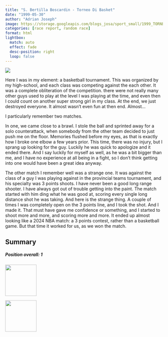 ```yaml
---
title: "S. Bertilla Boscardin - Torneo Di Basket"
date: "1999-05-30"
author: "Adrian Joseph"
image: https://storage.googleapis.com/blogs_josa/sport_small/1999_TORNEO_BASKET_BOSCARDIN/img/01.png
categories: [race report, random race]
format: html
lightbox:
  match: auto
  effect: fade
  desc-position: right
  loop: false
---
```


![](https://storage.googleapis.com/blogs_josa/sport_small/1999_TORNEO_BASKET_BOSCARDIN/img/01.png)

Here I was in my element: a basketball tournament. This was organized by my high-school, and each class was competing against the each other. It was a complete obliteration of the competition. there were not really many other guys used to play at the level I was playing at the time, and even then I could count on another super strong girl in my class. At the end, we just destroyed everyone. It almost wasn't even fun at then end. Almost...

I particularly remember two matches.

In one, we came close to a brawl. I stole the ball and sprinted away for a solo counterattack, when somebody from the other team decided to just push me on the floor. Memories flushed before my eyes, as that is exactly how I broke one elbow a few years prior. This time, there was no injury, but I sprang up looking for the guy. Luckily he was quick to apologize and it ended there. And I say luckily for myself as well, as he was a bit bigger than me, and I have no experience at all being in a fight, so I don't think getting into one would have been a great idea anyway.

The other match I remember well was a strange one. It was against the class of a guy I was playing against in the provincial teams tournament, and his specialty was 3 points shoots. I have never been a good long range shooter. I have always got out of trouble getting into the paint. The match started with him ding what he was good at, scoring every single long distance shot he was taking. And here is the strange thing. A couple of times I was completely open on the 3 points line, and I took the shot. And I made it. That must have gave me confidence or something, and I started to shoot more and more, and scoring more and more. It ended up almost looking like a 2024 NBA match: a 3 points contest, rather than a basketball game. But that time it worked for us, as we won the match.

## Summary

```{=html}
<div class="row g-4">

  <div class="col-md-4">
    <div class="card h-100 bg-info text-white">
      <div class="card-body">
        <h5 class="card-title"><b>Position overall: 1</b></h5>
        <p class="card-text"></p>
      </div>
    </div>
  </div>
  
</div>

```





::: {layout-ncol=4}
![](https://storage.googleapis.com/blogs_josa/sport_small/1999_TORNEO_BASKET_BOSCARDIN/img/01.png){ width="100" group="hi" }

![](https://storage.googleapis.com/blogs_josa/sport_small/1999_TORNEO_BASKET_BOSCARDIN/img/02.png){ width="100" group="hi" }


:::
